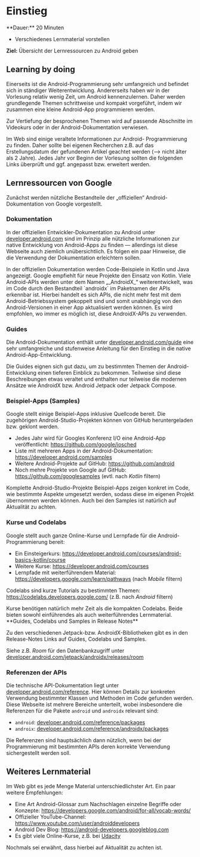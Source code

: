 
# Einstieg

<Callout>
  **Dauer:** 20 Minuten

  - Verschiedenes Lernmaterial vorstellen

  **Ziel:** Übersicht der Lernressourcen zu Android geben
</Callout>

## Learning by doing

Einerseits ist die Android-Programmierung sehr umfangreich
und befindet sich in ständiger Weiterentwicklung.
Andererseits haben wir in der Vorlesung relativ wenig Zeit,
um Android kennenzulernen. Daher werden grundlegende 
Themen schrittweise und kompakt vorgeführt, indem wir 
zusammen eine kleine Android-App programmieren werden.

Zur Vertiefung der besprochenen Themen wird auf passende 
Abschnitte im Videokurs oder in der Android-Dokumentation 
verwiesen.

<Callout type="warning" emoji="‼️">
Im Web sind einige veraltete Informationen zur Android-
Programmierung zu finden. Daher sollte bei eigenen 
Recherchen z.B. auf das Erstellungsdatum der gefundenen
Artikel geachtet werden (&xrarr; nicht älter als 2 Jahre).
</Callout>

<Callout type="error">
Jedes Jahr vor Beginn der Vorlesung sollten die folgenden 
Links überprüft und ggf. angepasst bzw. erweitert werden.
</Callout>

## Lernressourcen von Google

Zunächst werden nützliche Bestandteile der „offiziellen“ 
Android-Dokumentation von Google vorgestellt.

### Dokumentation

In der offiziellen Entwickler-Dokumentation zu Android unter
[developer.android.com](https://developer.android.com) sind
im Prinzip alle nützliche Informationen zur native Entwicklung
von Android-Apps zu finden &mdash; allerdings ist diese
Webseite auch ziemlich unübersichtlich. Es folgen ein paar
Hinweise, die die Verwendung der Dokumentation erleichtern
sollen.

<Callout type="warning">
In der offiziellen Dokumentation werden Code-Beispiele
in Kotlin und Java angezeigt. Google empfiehlt für neue
Projekte den Einsatz von Kotlin.
</Callout>

<Callout type="warning">
Viele Android-APIs werden unter dem Namen „_AndroidX_“
weiterentwickelt, was im Code durch den Bestandteil 
`androidx` im Paketnamen der APIs erkennbar ist. Hierbei
handelt es sich APIs, die nicht mehr fest mit dem 
Android-Betriebssystem gekoppelt sind und somit unabhängig
von den Android-Versionen in einer App aktualisiert werden 
können. Es wird empfohlen, wo immer es möglich ist, diese 
AndroidX-APIs zu verwenden.
</Callout>

### Guides

Die Android-Dokumentation enthält unter 
[developer.android.com/guide](https://developer.android.com/guide) 
eine sehr umfangreiche und stufenweise Anleitung für
den Einstieg in die native Android-App-Entwicklung.

<Callout emoji="✅">
Die Guides eignen sich gut dazu, um zu bestimmten
Themen der Android-Entwicklung einen tieferen Einblick 
zu bekommen.
</Callout>

<Callout type="warning" emoji="‼️">
Teilweise sind diese Beschreibungen etwas veraltet und
enthalten nur teilweise die modernen Ansätze wie AndroidX
bzw. Android Jetpack oder Jetpack Compose.
</Callout>

### Beispiel-Apps (Samples)

Google stellt einige Beispiel-Apps inklusive Quellcode
bereit. Die zugehörigen Android-Studio-Projekten können
von GitHub heruntergeladen bzw. geklont werden.

- Jedes Jahr wird für Googles Konferenz I/O eine Android-App veröffentlicht: https://github.com/google/iosched
- Liste mit mehreren Apps in der Android-Dokumentation: https://developer.android.com/samples
- Weitere Android-Projekte auf GitHub: https://github.com/android
- Noch mehre Projekte von Google auf GitHub: https://github.com/googlesamples (evtl. nach _Kotlin_ filtern)


<Callout emoji="✅">
Komplette Android-Studio-Projekte Beispiel-Apps zeigen 
konkret im Code, wie bestimmte Aspekte umgesetzt werden,
sodass diese im eigenen Projekt übernommen werden können.
</Callout>

<Callout type="warning" emoji="‼️">
Auch bei den Samples ist natürlich auf Aktualität zu
achten.
</Callout>

### Kurse und Codelabs

Google stellt auch ganze Online-Kurse und Lernpfade
für die Android-Programmierung bereit:

- Ein Einsteigerkurs: https://developer.android.com/courses/android-basics-kotlin/course
- Weitere Kurse: https://developer.android.com/courses
- Lernpfade mit weiterführendem Material: https://developers.google.com/learn/pathways (nach _Mobile_ filtern)

Codelabs sind kurze Tutorials zu bestimmten Themen: 
https://codelabs.developers.google.com/ (z.B. nach _Android_ filtern)

<Callout emoji="✅">
Kurse benötigen natürlich mehr Zeit als die kompakten
Codelabs. Beide bieten sowohl einführendes als auch
weiterführendes Lernmaterial.
</Callout>

<Callout type="warning">
**Guides, Codelabs und Samples in Release Notes**

Zu den verschiedenen Jetpack-bzw. AndroidX-Bibliotheken
gibt es in den Release-Notes Links auf Guides, Codelabs
und Samples. 

Siehe z.B. _Room_ für den Datenbankzugriff unter
[developer.android.com/jetpack/androidx/releases/room](https://developer.android.com/jetpack/androidx/releases/room)
</Callout>

### Referenzen der APIs

Die technische API-Dokumentation liegt unter
[developer.android.com/reference](https://developer.android.com/reference). Hier können Details zur konkreten 
Verwendung bestimmter Klassen und Methoden im Code gefunden
werden. Diese Webseite ist mehrere Bereiche unterteilt, wobei
insbesondere die Referenzen für die Pakete `android` 
und `androidx` relevant sind:

- `android`: [developer.android.com/reference/packages](https://developer.android.com/reference/packages)
- `androix`: [developer.android.com/reference/androidx/packages](https://developer.android.com/reference/androidx/packages)

<Callout emoji="✅">
Die Referenzen sind hauptsächlich dann nützlich, wenn
bei der Programmierung mit bestimmten APIs deren
korrekte Verwendung sichergestellt werden soll.
</Callout>

## Weiteres Lernmaterial

Im Web gibt es jede Menge Material unterschiedlichster
Art. Ein paar weitere Empfehlungen:

- Eine Art Android-Glossar zum Nachschlagen einzelne Begriffe oder Konzepte: https://developers.google.com/android/for-all/vocab-words/
- Offizieller YouTube-Channel: https://www.youtube.com/user/androiddevelopers
- Android Dev Blog: https://android-developers.googleblog.com
- Es gibt viele Online-Kurse, z.B. bei [Udacity](https://www.udacity.com/)

<Callout type="warning" emoji="‼️">
Nochmals sei erwähnt, dass hierbei auf Aktualität zu
achten ist.
</Callout>
